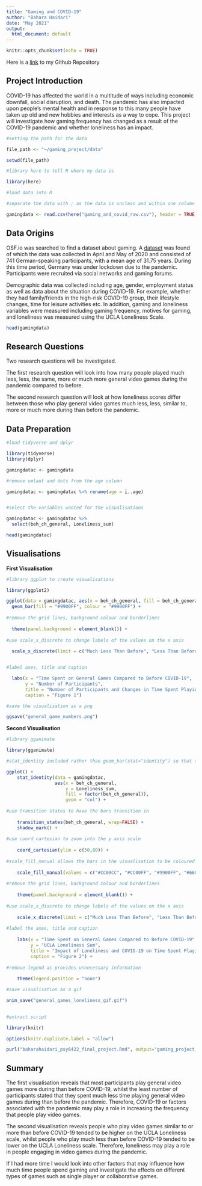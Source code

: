 ---
title: "Gaming and COVID-19"
author: "Bahara Haidari"
date: "May 2021"
output:
  html_document: default
---

```{r setup, include=FALSE}
knitr::opts_chunk$set(echo = TRUE)
```

Here is a [link](https://github.com/Bahara25/psy6422_final_project_bahara) to my Github Repository 

## Project Introduction

COVID-19 has affected the world in a multitude of ways including economic downfall, social disruption, and death. The pandemic has also impacted upon people's mental health and in response to this many people have taken up old and new hobbies and interests as a way to cope. This project will investigate how gaming frequency has changed as a result of the COVID-19 pandemic and whether loneliness has an impact. 

```{r}
#setting the path for the data

file_path <- "~/gaming_project/data"

setwd(file_path)

#library here to tell R where my data is

library(here)

#load data into R

#separate the data with ; as the data is unclean and within one column

gamingdata <- read.csv(here("gaming_and_covid_raw.csv"), header = TRUE, sep = ";")
```

## Data Origins 

OSF.io was searched to find a dataset about gaming. A [dataset](https://osf.io/jdxyr/) was found of which the data was collected in April and May of 2020 and consisted of 741 German-speaking participants, with a mean age of 31.75 years. During this time period, Germany was under lockdown due to the pandemic. Participants were recruited via social networks and gaming forums.

Demographic data was collected including age, gender, employment status as well as data about the situation during COVID-19. For example, whether they had family/friends in the high-risk COVID-19 group, their lifestyle changes, time for leisure activities etc. In addition, gaming and loneliness variables were measured including gaming frequency, motives for gaming, and loneliness was measured using the UCLA Loneliness Scale. 

```{r}
head(gamingdata)
```

## Research Questions 

Two research questions will be investigated.

The first research question will look into how many people played much less, less, the same, more or much more general video games during the pandemic compared to before.  

The second research question will look at how loneliness scores differ between those who play general video games much less, less, similar to, more or much more during than before the pandemic.

## Data Preparation

```{r}
#load tidyverse and dplyr

library(tidyverse)
library(dplyr)

gamingdatac <- gamingdata

#remove umlaut and dots from the age column

gamingdatac <- gamingdatac %>% rename(age = ï..age)


#select the variables wanted for the visualisations

gamingdatac <- gamingdatac %>%
  select(beh_ch_general, Loneliness_sum)

head(gamingdatac)
```

## Visualisations

**First Visualisation**

```{r}

#library ggplot to create visualisations

library(ggplot2)

ggplot(data = gamingdatac, aes(x = beh_ch_general, fill = beh_ch_general)) +
  geom_bar(fill = "#9900FF", colour = "#9900FF") + 
  
#remove the grid lines, background colour and borderlines   
  
  theme(panel.background = element_blank()) +
  
#use scale_x_discrete to change labels of the values on the x axis
  
  scale_x_discrete(limit = c("Much Less Than Before", "Less Than Before", "Similar To Before","More Than Before","Much More Than Before")) +


#label axes, title and caption

  labs(x = "Time Spent on General Games Compared to Before COVID-19", 
       y = "Number of Participants",
       title = "Number of Participants and Changes in Time Spent Playing General Games",
       caption = "Figure 1") 

#save the visualisation as a png

ggsave("general_game_numbers.png")
```

**Second Visualisation**

```{r}

#library gganimate

library(gganimate)

#stat_identity included rather than geom_bar(stat="identity") so that the y axis data isn't aggregated

ggplot() +
    stat_identity(data = gamingdatac,
                  aes(x = beh_ch_general, 
                      y = Loneliness_sum,
                      fill = factor(beh_ch_general)), 
                      geom = "col") +
  
#use transition states to have the bars transition in
  
    transition_states(beh_ch_general, wrap=FALSE) +
    shadow_mark() +
  
#use coord_cartesian to zoom into the y axis scale 
  
    coord_cartesian(ylim = c(50,80)) +
  
#scale_fill_manual allows the bars in the visualisation to be coloured manually
  
    scale_fill_manual(values = c("#CC00CC", "#CC00FF", "#9900FF", "#6600FF", "#3300FF")) +
  
#remove the grid lines, background colour and borderlines   
  
    theme(panel.background = element_blank()) +
  
#use scale_x_discrete to change labels of the values on the x axis
      
    scale_x_discrete(limit = c("Much Less Than Before", "Less Than Before", "Similar To Before","More Than Before","Much More Than Before")) +
      
#label the axes, title and caption
  
    labs(x = "Time Spent on General Games Compared to Before COVID-19", 
         y = "UCLA Loneliness Sum", 
         title = "Impact of Loneliness and COVID-19 on Time Spent Playing General Games", 
         caption = "Figure 2") +
  
#remove legend as provides unnecessary information
  
    theme(legend.position = "none")

#save visualisation as a gif

anim_save("general_games_loneliness_gif.gif")
 
```

```{r}
#extract script

library(knitr)

options(knitr.duplicate.label = "allow")

purl("baharahaidari_psy6422_final_project.Rmd", output="gaming_project_psy6422_script.R")

```

## Summary 

The first visualisation reveals that most participants play general video games more during than before COVID-19, whilst the least number of participants stated that they spent much less time playing general video games during than before the pandemic. Therefore, COVID-19 or factors associated with the pandemic may play a role in increasing the frequency that people play video games. 

The second visualisation reveals people who play video games similar to or more than before COVID-19 tended to be higher on the UCLA Loneliness scale, whilst people who play much less than before COVID-19 tended to be lower on the UCLA Loneliness scale. Therefore, loneliness may play a role in people engaging in video games during the pandemic. 

If I had more time I would look into other factors that may influence how much time people spend gaming and investigate the effects on different types of games such as single player or collaborative games. 